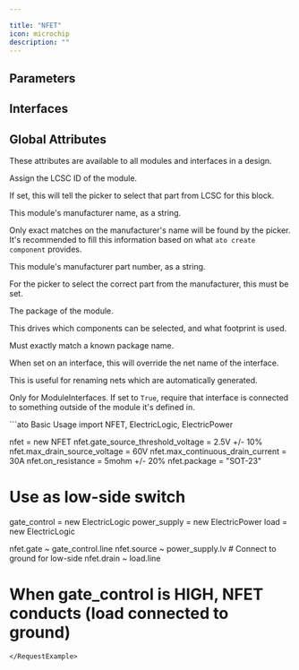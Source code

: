 ```yaml
---

title: "NFET"
icon: microchip
description: ""
---
```



## Parameters

<ParamField path='channel_type' type='dimensionless'>
</ParamField>

<ParamField path='gate_source_threshold_voltage' type='volt'>
</ParamField>

<ParamField path='max_continuous_drain_current' type='ampere'>
</ParamField>

<ParamField path='max_drain_source_voltage' type='volt'>
</ParamField>

<ParamField path='on_resistance' type='ohm'>
</ParamField>

<ParamField path='saturation_type' type='dimensionless'>
</ParamField>


## Interfaces

<ParamField path='drain' type='Electrical'>
</ParamField>

<ParamField path='gate' type='Electrical'>
</ParamField>

<ParamField path='source' type='Electrical'>
</ParamField>


## Global Attributes


These attributes are available to all modules and interfaces in a design.
<ParamField path='lcsc_id' type='str'>

Assign the LCSC ID of the module.

If set, this will tell the picker to select that part from LCSC for this block.
</ParamField>

<ParamField path='manufacturer' type='str'>

This module's manufacturer name, as a string.

Only exact matches on the manufacturer's name will be found by the picker.
It's recommended to fill this information based on what `ato create component`
provides.
</ParamField>

<ParamField path='mpn' type='str'>

This module's manufacturer part number, as a string.

For the picker to select the correct part from the manufacturer,
this must be set.
</ParamField>

<ParamField path='package' type='str'>

The package of the module.

This drives which components can be selected, and what footprint is used.

Must exactly match a known package name.
</ParamField>

<ParamField path='exclude_from_bom' type='bool'>
</ParamField>

<ParamField path='override_net_name' type='str'>

When set on an interface, this will override the net name of the interface.

This is useful for renaming nets which are automatically generated.
</ParamField>

<ParamField path='required' type='bool'>

Only for ModuleInterfaces.
If set to `True`, require that interface is connected to something outside
of the module it's defined in.
</ParamField>

<RequestExample>
```ato Basic Usage
import NFET, ElectricLogic, ElectricPower

nfet = new NFET
nfet.gate_source_threshold_voltage = 2.5V +/- 10%
nfet.max_drain_source_voltage = 60V
nfet.max_continuous_drain_current = 30A
nfet.on_resistance = 5mohm +/- 20%
nfet.package = "SOT-23"

# Use as low-side switch
gate_control = new ElectricLogic
power_supply = new ElectricPower
load = new ElectricLogic

nfet.gate ~ gate_control.line
nfet.source ~ power_supply.lv  # Connect to ground for low-side
nfet.drain ~ load.line

# When gate_control is HIGH, NFET conducts (load connected to ground)
```
</RequestExample>